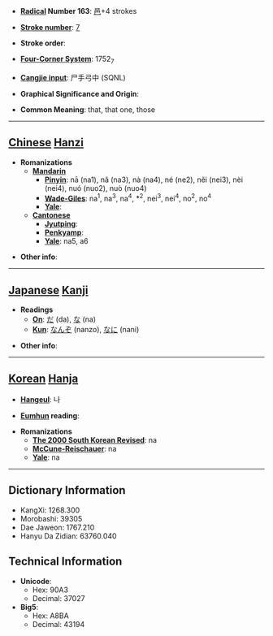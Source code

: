 * '''[[Wiktionary:Chinese radical index| Radical]] Number 163''': [[Wiktionary:Chinese radical index 邑|邑]]+4 strokes

* '''[[Wiktionary:Chinese total strokes index|Stroke number]]''': [[Wiktionary:Chinese total strokes index 7|7]]

* '''Stroke order''': 

* '''[[Wiktionary:Chinese four corner index|Four-Corner System]]''': 1752<sub>7</sub>

* '''[[Wiktionary:Chinese Cangjie index|Cangjie input]]''': 尸手弓中 (SQNL)

* '''Graphical Significance and Origin''': 

* '''Common Meaning''': that, that one, those

----

== [[Chinese]] [[Hanzi]] ==

* '''Romanizations'''
** '''[[Mandarin]]'''
*** '''[[Pinyin]]''': nā (na1), nǎ (na3), nà (na4), né (ne2), něi (nei3), nèi (nei4), nuó (nuo2), nuò (nuo4)
*** '''[[Wade-Giles]]''': na<sup>1</sup>, na<sup>3</sup>, na<sup>4</sup>, *<sup>2</sup>, nei<sup>3</sup>, nei<sup>4</sup>, no<sup>2</sup>, no<sup>4</sup>
*** '''[[Yale]]''': 
** '''[[Cantonese]]'''
*** '''[[Jyutping]]''':
*** '''[[Penkyamp]]''': 
*** '''[[Yale]]''': na5, a6

* '''Other info''': 

----

== [[Japanese]] [[Kanji]] ==

* '''Readings'''
** '''[[On]]''': [[だ]] (da), [[な]] (na)
** '''[[Kun]]''': [[なんぞ]] (nanzo), [[なに]] (nani)

* '''Other info''':  

----

== [[Korean]] [[Hanja]] ==

* '''[[Hangeul]]''': 나

* '''[[Eumhun]] reading''': 

* '''Romanizations'''
** '''[[The 2000 South Korean Revised Romanization|The 2000 South Korean Revised]]''': na
** '''[[McCune-Reischauer]]''': na
** '''[[Yale]]''': na

----

== Dictionary Information ==

* KangXi: 1268.300
* Morobashi: 39305
* Dae Jaweon: 1767.210
* Hanyu Da Zidian: 63760.040

== Technical Information ==

* '''Unicode''':
** Hex: 90A3
** Decimal: 37027
* '''Big5''':
** Hex: A8BA
** Decimal: 43194